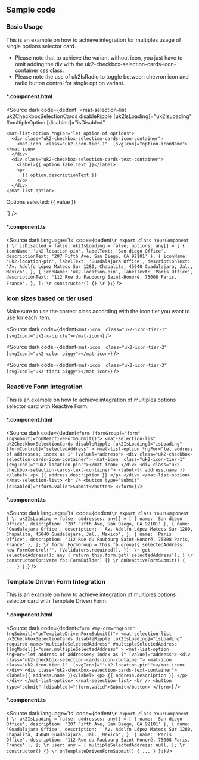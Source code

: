 <!-- Custom-MDX-Documentation.mdx -->

<IntroductionLayout></IntroductionLayout>

## Sample code

### Basic Usage
  <p>
  This is an example on how to achieve integration for multiples usage of single options selector card.
  </p>
  <ul>
    <li>
      Please note that to achieve the variant without icon, you just have to omit adding the div with the uk2-checkbox-selection-cards-icon-container css class.
    </li>
    <li>
      Please note the use of uk2IsRadio to toggle between chevron icon and radio button control for single option variant.
    </li>
  </ul>


#### *.component.html
<Source
  dark
  code={dedent`
  <mat-selection-list
    uk2CheckboxSelectionCards
    disableRipple
    [uk2IsLoading]="uk2IsLoading"
    #multipleOption
    [disabled]="isDisabled"
  >
    <mat-list-option *ngFor="let option of options">
      <div class="uk2-checkbox-selection-cards-icon-container">
        <mat-icon  class="uk2-icon-tier-1"  [svgIcon]="option.iconName"></mat-icon>
      </div>
      <div class="uk2-checkbox-selection-cards-text-container">
        <label>{{ option.labelText }}</label>
        <p>
          {{ option.descriptionText }}
        </p>
      </div>
    </mat-list-option>
  </mat-selection-list>
  <p>
    Options selected:
    <span *ngFor="let value of multipleOption.selectedOptions.selected">{{ value }}</span>
  </p>
  `}
/>
<br/>


#### *.component.ts
<Source
  dark
  language='ts'
  code={dedent`
    \r
    export class YourComponent {
      \r
      isDisabled = false;
      uk2IsLoading = false;
      options: any[] = [
        {
          iconName: 'uk2-location-pin',
          labelText: 'San diego Office',
          descriptionText: '207 Fifth Ave, San Diego, CA 92101'
        },
        {
          iconName: 'uk2-location-pin',
          labelText: 'Guadalajara Office',
          descriptionText: 'Av. Adolfo López Mateos Sur 1280, Chapalita, 45040 Guadalajara, Jal., Mexico',
        },
        {
          iconName: 'uk2-location-pin',
          labelText: 'Paris Office',
          descriptionText: '112 Rue du Faubourg Saint-Honoré, 75008 Paris, France',
        },
      ];
      \r
      constructor() {}
      \r
    };
  `}
/>
<br/>


### Icon sizes based on tier used
  <p>
    Make sure to use the correct class according with the icon tier you want to use for each item.
  </p>


<Source
  dark
  code={dedent`
      <mat-icon  class="uk2-icon-tier-1"  [svgIcon]="uk2-x-circle"></mat-icon>
  `}
/>

<Source
  dark
  code={dedent`
      <mat-icon  class="uk2-icon-tier-2"  [svgIcon]="uk2-color-piggy"></mat-icon>
  `}
/>


<Source
  dark
  code={dedent`
      <mat-icon  class="uk2-icon-tier-3"  [svgIcon]="uk2-tier3-piggy"></mat-icon>
  `}
/>


### Reactive Form Integration
  <p>
  This is an example on how to achieve integration of multiples options selector card with Reactive Form.
  </p>

#### *.component.html
<Source
  dark
  code={dedent`
    <form [formGroup]="form" (ngSubmit)="onReactiveFormSubmit()">
      <mat-selection-list
        uk2CheckboxSelectionCards
        disableRipple
        [uk2IsLoading]="isLoading"
        [formControl]="selectedAddress"
      >
        <mat-list-option *ngFor="let address of addresses; index as i" [value]="address">
          <div class="uk2-checkbox-selection-cards-icon-container">
            <mat-icon  class="uk2-icon-tier-1"  [svgIcon]="'uk2-location-pin'"></mat-icon>
          </div>
          <div class="uk2-checkbox-selection-cards-text-container">
            <label>{{ address.name }}</label>
            <p>
              {{ address.description }}
            </p>
          </div>
        </mat-list-option>
      </mat-selection-list>
      <br />
      <button type="submit" [disabled]="!form.valid">Submit</button>
    </form>
  `}
/>



#### *.component.ts
<Source
  dark
  language='ts'
  code={dedent`
  \r
  export class YourComponent {
    \r
    uk2IsLoading = false;
    addresses: any[] = [
      {
        name: 'San diego Office',
        description: '207 Fifth Ave, San Diego, CA 92101'
      },
      {
        name: 'Guadalajara Office',
        description: ' Av. Adolfo López Mateos Sur 1280, Chapalita, 45040 Guadalajara, Jal., Mexico',
      },
      {
        name: 'Paris Office',
        description: '112 Rue du Faubourg Saint-Honoré, 75008 Paris, France'
      },
    ];
    \r
    form: FormGroup = this.fb.group({
      selectedAddress: new FormControl('', [Validators.required]),
    });
    \r
    get selectedAddress(): any {
      return this.form.get('selectedAddress');
    }
    \r
    constructor(private fb: FormBuilder) {}
    \r
    onReactiveFormSubmit() {
      ...
    }
  };
  `}
/>


### Template Driven Form Integration
  <p>
  This is an example on how to achieve integration of multiples options selector card with Template Driven Form.
  </p>

#### *.component.html
<Source
  dark
  code={dedent`
      <form #myForm="ngForm" (ngSubmit)="onTemplateDrivenFormSubmit()">
        <mat-selection-list
          uk2CheckboxSelectionCards
          disableRipple
          [uk2IsLoading]="isLoading"
          required
          name="multipleSelectedAddress"
          #multipleSelectedAddress
          [(ngModel)]="user.multipleSelectedAddress"
        >
          <mat-list-option *ngFor="let address of addresses; index as i" [value]="address">
            <div class="uk2-checkbox-selection-cards-icon-container">
              <mat-icon  class="uk2-icon-tier-1"  [svgIcon]="'uk2-location-pin'"></mat-icon>
            </div>
            <div class="uk2-checkbox-selection-cards-text-container">
              <label>{{ address.name }}</label>
              <p>
                {{ address.description }}
              </p>
            </div>
          </mat-list-option>
        </mat-selection-list>
        <br />
        <button type="submit" [disabled]="!form.valid">Submit</button>
      </form>
  `}
/>



#### *.component.ts
<Source
  dark
  language='ts'
  code={dedent`
  \r
  export class YourComponent {
    \r
    uk2IsLoading = false;
    addresses: any[] = [
      {
        name: 'San diego Office',
        description: '207 Fifth Ave, San Diego, CA 92101'
      },
      {
        name: 'Guadalajara Office',
        description: ' Av. Adolfo López Mateos Sur 1280, Chapalita, 45040 Guadalajara, Jal., Mexico',
      },
      {
        name: 'Paris Office',
        description: '112 Rue du Faubourg Saint-Honoré, 75008 Paris, France'
      },
    ];
    \r
    user: any = {
      multipleSelectedAddress: null,
    };
    \r
    constructor() {}
    \r
    onTemplateDrivenFormSubmit() {
      ...
    }
  };
  `}
/>
